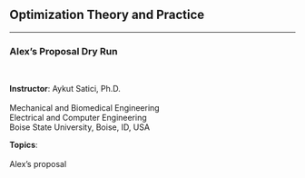 ## Optimization Theory and Practice {.center .smaller}
<!-- ###################################################################### -->

<hr>

### Alex's Proposal Dry Run

<br/>

::: {layout="[120, 110]"}
__Instructor__: Aykut Satici, Ph.D. <br>
<br>
Mechanical and Biomedical Engineering <br>
Electrical and Computer Engineering <br>
Boise State University, Boise, ID, USA

__Topics__: <br><br>
Alex's proposal <br>
:::
